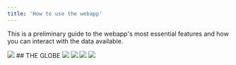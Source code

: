 ```yaml
---
title: 'How to use the webapp'
---
```


This is a preliminary guide to the webapp's most essential features and how you can interact with the data available.
<Frame>
  <img src="/images/opp_one.png"/>
</Frame>

<Accordion title="The Globe - Geospatial Data">
## THE GLOBE
<Steps>
<Step>
<Frame
    caption="The content inside the engine is classified into 'Event Types' like Elections, Protests, War and such. These are displayed by icons. If they are too close on the map, things can get messy. That's why they transform to clusters for events of the same type. This is surely not the final state of our UX, but a step in the right direction"
>
  <img src="/images/globe_step_1.png"/>
</Frame>
</Step>
<Step>
<Frame
    caption="Clicking a cluster will show you the articles underneath their locations in that cluster"
>
  <img src="/images/globe_step_2.png"/>
</Frame>
</Step>
<Step>
<Frame
    caption="For any clicked location you can retrieve a list of the entities most relevant to that location. Any highlighted entity will show a quick wikipedia-driven summary and the articles they appear in."
>
  <img src="/images/globe_step_41.png"/>
</Frame>
</Step>
<Step>
  <Frame
    caption="You can retrieve basic economic indicators for all OECD countries"
  >
    <img src="/images/globe_step_4.png"/>
  </Frame>
</Step>
</Steps>
</Accordion>

